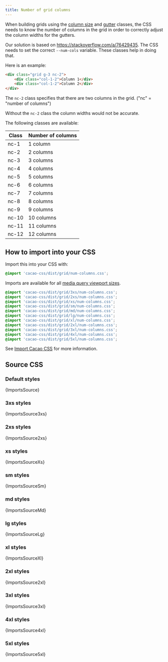 ```yaml
---
title: Number of grid columns
---
```


When building grids using the [column size](/styles/grid-column-size) and [gutter](/styles/gutter) classes, the CSS needs to know the number of columns in the grid in order to correctly adjust the column widths for the gutters.

Our solution is based on https://stackoverflow.com/a/76429435. The CSS needs to set the correct `--num-cols` variable. These classes help in doing that.

Here is an example:

```html
<div class="grid g-3 nc-2">
    <div class="col-1-2">Column 1</div>
    <div class="col-1-2">Column 2</div>
</div>
```

The `nc-2` class specifies that there are two columns in the grid. ("nc" = "number of columns")

Without the `nc-2` class the column widths would not be accurate.


The following classes are available:

| Class | Number of columns |
|--------|-------|
| nc-1 | 1 column |
| nc-2 | 2 columns |
| nc-3 | 3 columns |
| nc-4 | 4 columns |
| nc-5 | 5 columns |
| nc-6 | 6 columns |
| nc-7 | 7 columns |
| nc-8 | 8 columns |
| nc-9 | 9 columns |
| nc-10 | 10 columns |
| nc-11 | 11 columns |
| nc-12 | 12 columns |

## How to import into your CSS

Import this into your CSS with:

```css
@import 'cacao-css/dist/grid/num-columns.css';
```

Imports are available for all [media query viewport sizes](/styles/media#viewport-media-queries).

```css
@import 'cacao-css/dist/grid/3xs/num-columns.css';
@import 'cacao-css/dist/grid/2xs/num-columns.css';
@import 'cacao-css/dist/grid/xs/num-columns.css';
@import 'cacao-css/dist/grid/sm/num-columns.css';
@import 'cacao-css/dist/grid/md/num-columns.css';
@import 'cacao-css/dist/grid/lg/num-columns.css';
@import 'cacao-css/dist/grid/xl/num-columns.css';
@import 'cacao-css/dist/grid/2xl/num-columns.css';
@import 'cacao-css/dist/grid/3xl/num-columns.css';
@import 'cacao-css/dist/grid/4xl/num-columns.css';
@import 'cacao-css/dist/grid/5xl/num-columns.css';
```

See [Import Cacao CSS](/import) for more information.

## Source CSS

<!-- markdownlint-disable -->

### Default styles

<CodeBlock language="css" title="grid/num-columns.css">{ImportsSource}</CodeBlock>

### 3xs styles

<CodeBlock language="css" title="grid/3xs/num-columns.css">{ImportsSource3xs}</CodeBlock>

### 2xs styles

<CodeBlock language="css" title="grid/2xs/num-columns.css">{ImportsSource2xs}</CodeBlock>

### xs styles

<CodeBlock language="css" title="grid/xs/num-columns.css">{ImportsSourceXs}</CodeBlock>

### sm styles

<CodeBlock language="css" title="grid/sm/num-columns.css">{ImportsSourceSm}</CodeBlock>

### md styles

<CodeBlock language="css" title="grid/md/num-columns.css">{ImportsSourceMd}</CodeBlock>

### lg styles

<CodeBlock language="css" title="grid/lg/num-columns.css">{ImportsSourceLg}</CodeBlock>

### xl styles

<CodeBlock language="css" title="grid/xl/num-columns.css">{ImportsSourceXl}</CodeBlock>

### 2xl styles

<CodeBlock language="css" title="grid/2xl/num-columns.css">{ImportsSource2xl}</CodeBlock>

### 3xl styles

<CodeBlock language="css" title="grid/3xl/num-columns.css">{ImportsSource3xl}</CodeBlock>

### 4xl styles

<CodeBlock language="css" title="grid/4xl/num-columns.css">{ImportsSource4xl}</CodeBlock>

### 5xl styles

<CodeBlock language="css" title="grid/5xl/num-columns.css">{ImportsSource5xl}</CodeBlock>

